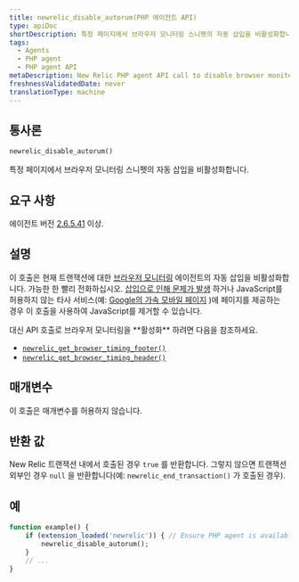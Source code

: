 ```yaml
---
title: newrelic_disable_autorum(PHP 에이전트 API)
type: apiDoc
shortDescription: 특정 페이지에서 브라우저 모니터링 스니펫의 자동 삽입을 비활성화합니다.
tags:
  - Agents
  - PHP agent
  - PHP agent API
metaDescription: New Relic PHP agent API call to disable browser monitoring on specific pages or views.
freshnessValidatedDate: never
translationType: machine
---
```


## 통사론

```php
newrelic_disable_autorum()
```

특정 페이지에서 브라우저 모니터링 스니펫의 자동 삽입을 비활성화합니다.

## 요구 사항

에이전트 버전 [2.6.5.41](/docs/release-notes/agent-release-notes/php-release-notes/php-agent-26541) 이상.

## 설명

이 호출은 현재 트랜잭션에 대한 [브라우저 모니터링](/docs/browser/new-relic-browser/getting-started/introduction-new-relic-browser) 에이전트의 자동 삽입을 비활성화합니다. 가능한 한 빨리 전화하십시오. [삽입으로 인해 문제가 발생](/docs/browser/new-relic-browser/troubleshooting/browser-javascript-injection-causes-problems-page) 하거나 JavaScript를 허용하지 않는 타사 서비스(예: [Google의 가속 모바일 페이지](/docs/browser/new-relic-browser/troubleshooting/google-amp-validator-fails-due-3rd-party-script) )에 페이지를 제공하는 경우 이 호출을 사용하여 JavaScript를 제거할 수 있습니다.

<Callout variant="tip">
  대신 API 호출로 브라우저 모니터링을 **활성화** 하려면 다음을 참조하세요.

  * [`newrelic_get_browser_timing_footer()`](/docs/agents/php-agent/php-agent-api/newrelic_get_browser_timing_footer)
  * [`newrelic_get_browser_timing_header()`](/docs/agents/php-agent/php-agent-api/newrelic_get_browser_timing_header)
</Callout>

## 매개변수

이 호출은 매개변수를 허용하지 않습니다.

## 반환 값

New Relic 트랜잭션 내에서 호출된 경우 `true` 를 반환합니다. 그렇지 않으면 트랜잭션 외부인 경우 `null` 을 반환합니다(예: `newrelic_end_transaction()` 가 호출된 경우).

## 예

```php
function example() {
    if (extension_loaded('newrelic')) { // Ensure PHP agent is available
        newrelic_disable_autorum();
    }
    // ...
}
```